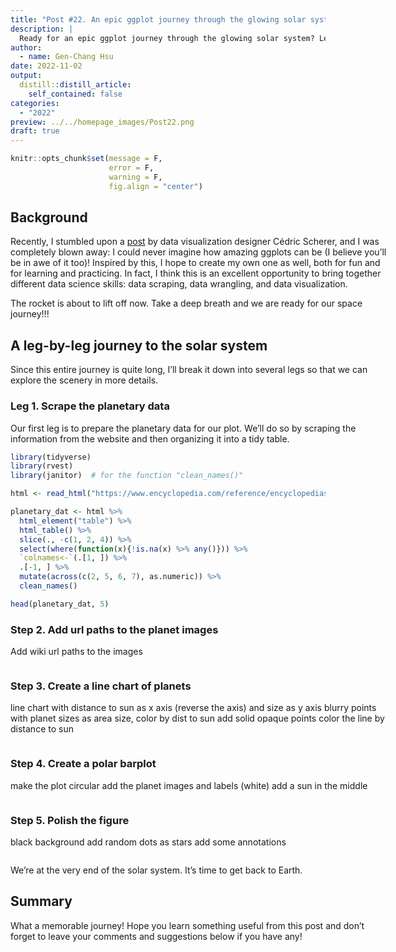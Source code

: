 ```yaml
---
title: "Post #22. An epic ggplot journey through the glowing solar system"
description: |
  Ready for an epic ggplot journey through the glowing solar system? Let's go!   
author:
  - name: Gen-Chang Hsu
date: 2022-11-02
output:
  distill::distill_article:
    self_contained: false
categories:
  - "2022"
preview: ../../homepage_images/Post22.png
draft: true
---
```


<!-- Webpage style -->

<style>
d-article a {
    color: #2780e3 !important;
      border-bottom: none !important;
}

d-article a:hover {
  color: #2780e3 !important;
    border-bottom: 2px solid !important;
}

d-byline {
  margin-left: -10% !important;
}

d-title {
  margin-left: -10%;
}

d-title h1{
  font-size: 45px;
  width: 130%;
}

d-article {
  margin-left: -10%;
}

p {
  width: 120%;
}

d-article h2 {
  width: 120%;
}

d-article h3 {
  width: 120%;
  font-size: 28px;
}

div.article-footer{
  width: 120%;
}

d-article div.sourceCode { 
  width: 120% !important;
}

d-article pre { 
  width: 120% !important;
}

div.l-body {
  width: 120% !important;
}

d-article table thead tr {
  height: 60px !important;
  width: 210px !important;
}

d-article table thead th {
  height: 60px !important;
  font-size: 22px !important;
  width: 210px !important;
}

d-article table tbody tr td {
  font-size: 21px !important;
  height: 60px !important;
  text-align: center !important;
  width: 210px !important;
}

div.l-body img {
    margin-right: 20% !important;
}

</style>


```r
knitr::opts_chunk$set(message = F, 
                      error = F, 
                      warning = F,
                      fig.align = "center")

```

<!-- Start of the article -->

## Background

Recently, I stumbled upon a [post](https://www.behance.net/gallery/100683383/Travelling-to-Outer-Space) by data visualization designer Cédric Scherer, and I was completely blown away: I could never imagine how amazing ggplots can be (I believe you'll be in awe of it too)! Inspired by this, I hope to create my own one as well, both for fun and for learning and practicing. In fact, I think this is an excellent opportunity to bring together different data science skills: data scraping, data wrangling, and data visualization.

The rocket is about to lift off now. Take a deep breath and we are ready for our space journey!!!

## A leg-by-leg journey to the solar system

Since this entire journey is quite long, I'll break it down into several legs so that we can explore the scenery in more details. 

### Leg 1. Scrape the planetary data

Our first leg is to prepare the planetary data for our plot. We'll do so by scraping the information from the website and then organizing it into a tidy table.

```r
library(tidyverse)
library(rvest)
library(janitor)  # for the function "clean_names()"

html <- read_html("https://www.encyclopedia.com/reference/encyclopedias-almanacs-transcripts-and-maps/major-planets-solar-system-table")

planetary_dat <- html %>% 
  html_element("table") %>% 
  html_table() %>% 
  slice(., -c(1, 2, 4)) %>% 
  select(where(function(x){!is.na(x) %>% any()})) %>% 
  `colnames<-`(.[1, ]) %>% 
  .[-1, ] %>% 
  mutate(across(c(2, 5, 6, 7), as.numeric)) %>% 
  clean_names()

head(planetary_dat, 5)  

```

### Step 2. Add url paths to the planet images

Add wiki url paths to the images

```r



```

### Step 3. Create a line chart of planets

line chart with distance to sun as x axis (reverse the axis) and size as y axis
blurry points with planet sizes as area size, color by dist to sun
add solid opaque points
color the line by distance to sun

```r



```

### Step 4. Create a polar barplot

make the plot circular
add the planet images and labels (white)
add a sun in the middle

```r



```


### Step 5. Polish the figure 

black background
add random dots as stars
add some annotations

```r



```

We're at the very end of the solar system. It's time to get back to Earth. 

## Summary

What a memorable journey! Hope you learn something useful from this post and don't forget to leave your comments and suggestions below if you have any!
